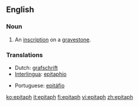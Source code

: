 ==English==

===Noun===
{{en-noun}}

# An [[inscription]] on a [[gravestone]].

===Translations===
{{top}}
*Dutch: [[grafschrift]]
*[[Interlingua]]: [[epitaphio]]
{{mid}}
*Portuguese: [[epitáfio]] {{m}}
{{bottom}}

[[ko:epitaph]]
[[it:epitaph]]
[[fi:epitaph]]
[[vi:epitaph]]
[[zh:epitaph]]